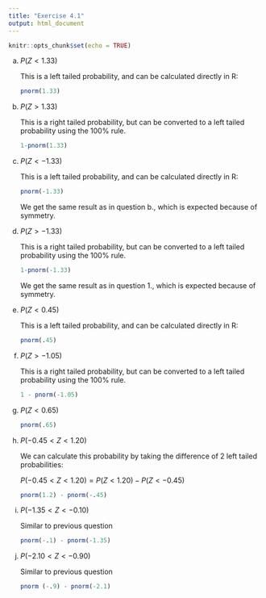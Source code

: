 ```yaml
---
title: "Exercise 4.1"
output: html_document
---
```



```r
knitr::opts_chunk$set(echo = TRUE)
```

a. $P(Z < 1.33)$

    This is a left tailed probability, and can be calculated directly in R:

    ```r
    pnorm(1.33)
    ```

b. $P(Z > 1.33)$

    This is a right tailed probability, but can be converted to a left tailed probability using the 100% rule.

    ```r
    1-pnorm(1.33)
    ```

c. $P(Z < -1.33)$

    This is a left tailed probability, and can be calculated directly in R:

    ```r
    pnorm(-1.33)
    ```
    
    We get the same result as in question b., which is expected because of symmetry.
  

d.  $P(Z > -1.33)$

    This is a right tailed probability, but can be converted to a left tailed probability using the 100% rule.

    ```r
    1-pnorm(-1.33)
    ```
    
    We get the same result as in question 1., which is expected because of symmetry.

e. $P(Z < 0.45)$

    This is a left tailed probability, and can be calculated directly in R:

    ```r
    pnorm(.45)
    ```

f. $P(Z > -1.05)$

    This is a right tailed probability, but can be converted to a left tailed probability using the 100% rule.

    ```r
    1 - pnorm(-1.05)
    ```
    
g. $P(Z < 0.65)$

    ```r
    pnorm(.65) 
    ```

h. $P(-0.45 < Z < 1.20)$

    We can calculate this probability by taking the difference of 2 left tailed probabilities:
    
    $P(-0.45 < Z < 1.20) = P(Z < 1.20) - P(Z < -0.45)$ 
    
    ```r
    pnorm(1.2) - pnorm(-.45)
    ```
    
i. $P(-1.35 < Z < -0.10)$

    Similar to previous question
    
    ```r
    pnorm(-.1) - pnorm(-1.35)
    ```
    
j. $P(-2.10 < Z < -0.90)$

    Similar to previous question
    
    ```r
    pnorm (-.9) - pnorm(-2.1)
    ```
